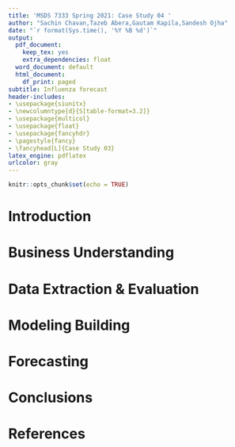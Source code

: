 ```yaml
---
title: 'MSDS 7333 Spring 2021: Case Study 04 '
author: "Sachin Chavan,Tazeb Abera,Gautam Kapila,Sandesh Ojha"
date: "`r format(Sys.time(), '%Y %B %d')`"
output:
  pdf_document:
    keep_tex: yes
    extra_dependencies: float
  word_document: default
  html_document:
    df_print: paged
subtitle: Influenza forecast
header-includes:
- \usepackage{siunitx}
- \newcolumntype{d}{S[table-format=3.2]}
- \usepackage{multicol}  
- \usepackage{float}  
- \usepackage{fancyhdr}
- \pagestyle{fancy}
- \fancyhead[L]{Case Study 03}
latex_engine: pdflatex
urlcolor: gray    
---
```


```r
knitr::opts_chunk$set(echo = TRUE)
```
# Introduction

\newpage
# Business Understanding

\newpage
# Data Extraction & Evaluation

\newpage
# Modeling Building

\newpage
# Forecasting

\newpage
# Conclusions

\newpage
# References
